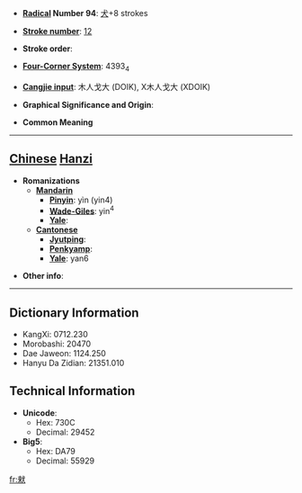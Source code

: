 * '''[[Wiktionary:Chinese radical index| Radical]] Number 94''': [[Wiktionary:Chinese radical index 犬|犬]]+8 strokes

* '''[[Wiktionary:Chinese total strokes index|Stroke number]]''': [[Wiktionary:Chinese total strokes index 12|12]]

* '''Stroke order''': 

* '''[[Wiktionary:Chinese four corner index|Four-Corner System]]''': 4393<sub>4</sub>

* '''[[Wiktionary:Chinese Cangjie index|Cangjie input]]''': 木人戈大 (DOIK), X木人戈大 (XDOIK)

* '''Graphical Significance and Origin''': 

* '''Common Meaning'''

----

== [[Chinese]] [[Hanzi]] ==

* '''Romanizations'''
** '''[[Mandarin]]'''
*** '''[[Pinyin]]''': yìn (yin4)
*** '''[[Wade-Giles]]''': yin<sup>4</sup>
*** '''[[Yale]]''': 
** '''[[Cantonese]]'''
*** '''[[Jyutping]]''':
*** '''[[Penkyamp]]''': 
*** '''[[Yale]]''': yan6

* '''Other info''': 

----

== Dictionary Information ==

* KangXi: 0712.230
* Morobashi: 20470
* Dae Jaweon: 1124.250
* Hanyu Da Zidian: 21351.010

== Technical Information ==

* '''Unicode''':
** Hex: 730C
** Decimal: 29452
* '''Big5''':
** Hex: DA79
** Decimal: 55929

[[fr:猌]]
